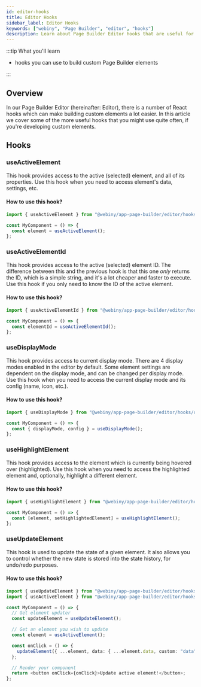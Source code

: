 ```yaml
---
id: editor-hooks
title: Editor Hooks
sidebar_label: Editor Hooks
keywords: ["webiny", "Page Builder", "editor", "hooks"]
description: Learn about Page Builder Editor hooks that are useful for building custom elements
---
```


:::tip What you'll learn

- hooks you can use to build custom Page Builder elements

:::

## Overview

In our Page Builder Editor (hereinafter: Editor), there is a number of React hooks which can make building custom elements a lot easier. In this article we cover some of the more useful hooks that you might use quite often, if you're developing custom elements.

## Hooks

### useActiveElement

This hook provides access to the active (selected) element, and all of its properties. Use this hook when you need to access element's data, settings, etc.

#### How to use this hook?

```typescript
import { useActiveElement } from "@webiny/app-page-builder/editor/hooks/useActiveElement";

const MyComponent = () => {
  const element = useActiveElement();
};
```

### useActiveElementId

This hook provides access to the active (selected) element ID. The difference between this and the previous hook is that this one _only_ returns the ID, which is a simple string, and it's a lot cheaper and faster to execute. Use this hook if you only need to know the ID of the active element.

#### How to use this hook?

```typescript
import { useActiveElementId } from "@webiny/app-page-builder/editor/hooks/useActiveElement";

const MyComponent = () => {
  const elementId = useActiveElementId();
};
```

### useDisplayMode

This hook provides access to current display mode. There are 4 display modes enabled in the editor by default. Some element settings are dependent on the display mode, and can be changed per display mode. Use this hook when you need to access the current display mode and its config (name, icon, etc.).

#### How to use this hook?

```typescript
import { useDisplayMode } from "@webiny/app-page-builder/editor/hooks/useDisplayMode";

const MyComponent = () => {
  const { displayMode, config } = useDisplayMode();
};
```

### useHighlightElement

This hook provides access to the element which is currently being hovered over (highlighted). Use this hook when you need to access the highlighted element and, optionally, highlight a different element.

#### How to use this hook?

```typescript
import { useHighlightElement } from "@webiny/app-page-builder/editor/hooks/useHighlightElement";

const MyComponent = () => {
  const [element, setHighlightedElement] = useHighlightElement();
};
```

### useUpdateElement

This hook is used to update the state of a given element. It also allows you to control whether the new state is stored into the state history, for undo/redo purposes.

#### How to use this hook?

```typescript
import { useUpdateElement } from "@webiny/app-page-builder/editor/hooks/useUpdateElement";
import { useActiveElement } from "@webiny/app-page-builder/editor/hooks/useActiveElement";

const MyComponent = () => {
  // Get element updater
  const updateElement = useUpdateElement();

  // Get an element you wish to update
  const element = useActiveElement();

  const onClick = () => {
    updateElement({ ...element, data: { ...element.data, custom: "data" } });
  };

  // Render your component
  return <button onClick={onClick}>Update active element!</button>;
};
```
